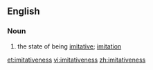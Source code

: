 ==English==

===Noun===
{{en-noun|-}}
# the state of being [[imitative]]; [[imitation]]

[[et:imitativeness]]
[[vi:imitativeness]]
[[zh:imitativeness]]